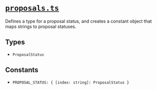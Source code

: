 # [`proposals.ts`](https://github.com/HausDAO/daohaus-monorepo/blob/develop/libs/common-utilities/src/constants/proposals.ts)

Defines a type for a proposal status, and creates a constant object that maps strings to proposal statuses.

## Types

- `ProposalStatus`

## Constants

- `PROPOSAL_STATUS: { [index: string]: ProposalStatus }`
